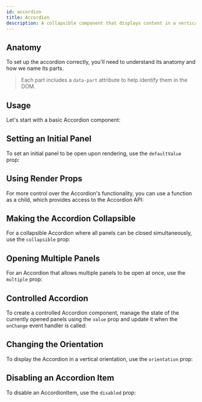 ```yaml
---
id: accordion
title: Accordion
description: A collapsible component that displays content in a vertical stack.
---
```



## Anatomy

To set up the accordion correctly, you'll need to understand its anatomy and how
we name its parts.

> Each part includes a `data-part` attribute to help identify them in the DOM.

<Anatomy id="accordion" />

## Usage

Let's start with a basic Accordion component:

<Story id="Basic" />

## Setting an Initial Panel

To set an initial panel to be open upon rendering, use the `defaultValue` prop:

<Story id="Initial" />

## Using Render Props

For more control over the Accordion's functionality, you can use a function as a
child, which provides access to the Accordion API:

<Story id="RenderProp" />

## Making the Accordion Collapsible

For a collapsible Accordion where all panels can be closed simultaneously, use
the `collapsible` prop:

<Story id="Collapsible" />

## Opening Multiple Panels

For an Accordion that allows multiple panels to be open at once, use the
`multiple` prop:

<Story id="Multiple" />

## Controlled Accordion

To create a controlled Accordion component, manage the state of the currently
opened panels using the `value` prop and update it when the `onChange` event
handler is called:

<Story id="Controlled" />

## Changing the Orientation

To display the Accordion in a vertical orientation, use the `orientation` prop:

<Story id="Vertical" />

## Disabling an Accordion Item

To disable an AccordionItem, use the `disabled` prop:

<Story id="Disabled" />
